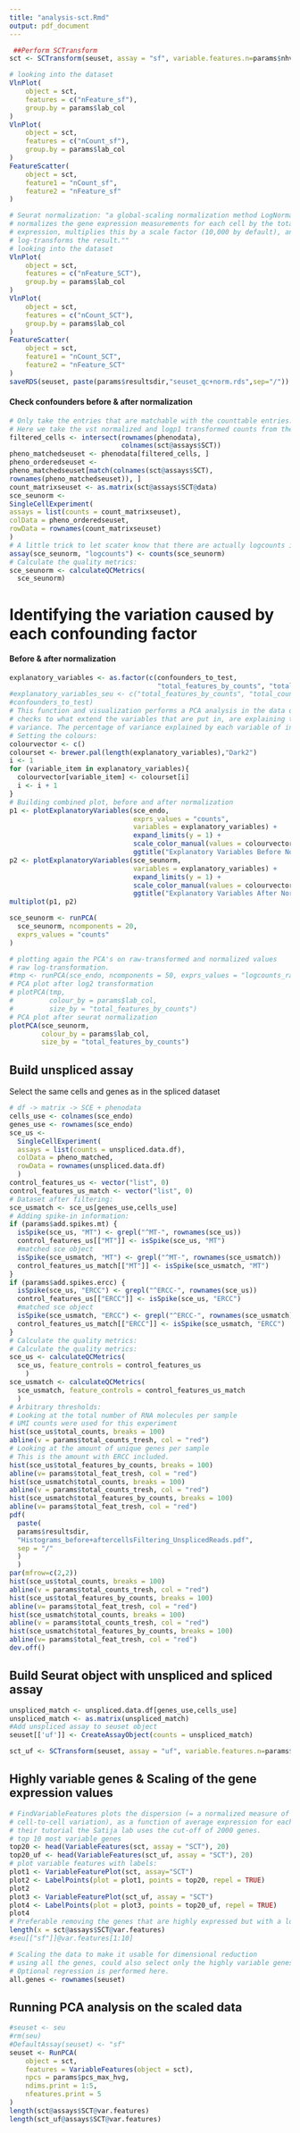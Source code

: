 ```yaml
---
title: "analysis-sct.Rmd"
output: pdf_document
---
```


```r
 ##Perform SCTransform
sct <- SCTransform(seuset, assay = "sf", variable.features.n=params$nhvg, vars.to.regress = vars_to_regress_sf, verbose = FALSE)
```

```r
# looking into the dataset
VlnPlot(
    object = sct,
    features = c("nFeature_sf"),
    group.by = params$lab_col
)
VlnPlot(
    object = sct,
    features = c("nCount_sf"),
    group.by = params$lab_col
)
FeatureScatter(
    object = sct,
    feature1 = "nCount_sf",
    feature2 = "nFeature_sf"
)
```

```r
# Seurat normalization: "a global-scaling normalization method LogNormalize that
# normalizes the gene expression measurements for each cell by the total
# expression, multiplies this by a scale factor (10,000 by default), and
# log-transforms the result.""
# looking into the dataset
VlnPlot(
    object = sct,
    features = c("nFeature_SCT"),
    group.by = params$lab_col
)
VlnPlot(
    object = sct,
    features = c("nCount_SCT"),
    group.by = params$lab_col
)
FeatureScatter(
    object = sct,
    feature1 = "nCount_SCT",
    feature2 = "nFeature_SCT"
)
saveRDS(seuset, paste(params$resultsdir,"seuset_qc+norm.rds",sep="/"))
```

#### Check confounders before & after normalization

```r
# Only take the entries that are matchable with the counttable entries:
# Here we take the vst normalized and logp1 transformed counts from the SCT assay (data slot)
filtered_cells <- intersect(rownames(phenodata), 
                            colnames(sct@assays$SCT))
pheno_matchedseuset <- phenodata[filtered_cells, ]
pheno_orderedseuset <-
pheno_matchedseuset[match(colnames(sct@assays$SCT),
rownames(pheno_matchedseuset)), ]
count_matrixseuset <- as.matrix(sct@assays$SCT@data)
sce_seunorm <-
SingleCellExperiment(
assays = list(counts = count_matrixseuset),
colData = pheno_orderedseuset,
rowData = rownames(count_matrixseuset)
)
# A little trick to let scater know that there are actually logcounts in the dataset.
assay(sce_seunorm, "logcounts") <- counts(sce_seunorm)
# Calculate the quality metrics:
sce_seunorm <- calculateQCMetrics(
  sce_seunorm)
```

# Identifying the variation caused by each confounding factor
#### Before & after normalization

```r
explanatory_variables <- as.factor(c(confounders_to_test, 
                                     "total_features_by_counts", "total_counts"))
#explanatory_variables_seu <- c("total_features_by_counts", "total_counts",
#confounders_to_test)
# This function and visualization performs a PCA analysis in the data object and
# checks to what extend the variables that are put in, are explaining the
# variance. The percentage of variance explained by each variable of interest:
# Setting the colours:
colourvector <- c()
colourset <- brewer.pal(length(explanatory_variables),"Dark2")
i <- 1
for (variable_item in explanatory_variables){
  colourvector[variable_item] <- colourset[i]
  i <- i + 1
}
# Building combined plot, before and after normalization
p1 <- plotExplanatoryVariables(sce_endo,
                               exprs_values = "counts",
                               variables = explanatory_variables) + 
                               expand_limits(y = 1) + 
                               scale_color_manual(values = colourvector) + 
                               ggtitle("Explanatory Variables Before Normalization")
p2 <- plotExplanatoryVariables(sce_seunorm,
                               variables = explanatory_variables) + 
                               expand_limits(y = 1) + 
                               scale_color_manual(values = colourvector) + 
                               ggtitle("Explanatory Variables After Normalization")
multiplot(p1, p2)
```


```r
sce_seunorm <- runPCA(
  sce_seunorm, ncomponents = 20,
  exprs_values = "counts"
)
```


```r
# plotting again the PCA's on raw-transformed and normalized values
# raw log-transformation.
#tmp <- runPCA(sce_endo, ncomponents = 50, exprs_values = "logcounts_raw")
# PCA plot after log2 transformation
# plotPCA(tmp,
#         colour_by = params$lab_col,
#         size_by = "total_features_by_counts")
# PCA plot after seurat normalization
plotPCA(sce_seunorm,
        colour_by = params$lab_col,
        size_by = "total_features_by_counts")
```


## Build unspliced assay

Select the same cells and genes as in the spliced dataset

```r
# df -> matrix -> SCE + phenodata
cells_use <- colnames(sce_endo)
genes_use <- rownames(sce_endo)
sce_us <-
  SingleCellExperiment(
  assays = list(counts = unspliced.data.df),
  colData = pheno_matched,
  rowData = rownames(unspliced.data.df)
  )
control_features_us <- vector("list", 0)
control_features_us_match <- vector("list", 0)
# Dataset after filtering:
sce_usmatch <- sce_us[genes_use,cells_use]
# Adding spike-in information:
if (params$add.spikes.mt) {
  isSpike(sce_us, "MT") <- grepl("^MT-", rownames(sce_us))
  control_features_us[["MT"]] <- isSpike(sce_us, "MT")
  #matched sce object
  isSpike(sce_usmatch, "MT") <- grepl("^MT-", rownames(sce_usmatch))
  control_features_us_match[["MT"]] <- isSpike(sce_usmatch, "MT")
}
if (params$add.spikes.ercc) {
  isSpike(sce_us, "ERCC") <- grepl("^ERCC-", rownames(sce_us))
  control_features_us[["ERCC"]] <- isSpike(sce_us, "ERCC")
  #matched sce object
  isSpike(sce_usmatch, "ERCC") <- grepl("^ERCC-", rownames(sce_usmatch))
  control_features_us_match[["ERCC"]] <- isSpike(sce_usmatch, "ERCC")
}
# Calculate the quality metrics:
# Calculate the quality metrics:
sce_us <- calculateQCMetrics(
  sce_us, feature_controls = control_features_us
    )
sce_usmatch <- calculateQCMetrics(
  sce_usmatch, feature_controls = control_features_us_match
  )
# Arbitrary thresholds:
# Looking at the total number of RNA molecules per sample
# UMI counts were used for this experiment
hist(sce_us$total_counts, breaks = 100)
abline(v = params$total_counts_tresh, col = "red")
# Looking at the amount of unique genes per sample
# This is the amount with ERCC included.
hist(sce_us$total_features_by_counts, breaks = 100)
abline(v= params$total_feat_tresh, col = "red")
hist(sce_usmatch$total_counts, breaks = 100)
abline(v = params$total_counts_tresh, col = "red")
hist(sce_usmatch$total_features_by_counts, breaks = 100)
abline(v= params$total_feat_tresh, col = "red")
pdf(
  paste(
  params$resultsdir,
  "Histograms_before+aftercellsFiltering_UnsplicedReads.pdf",
  sep = "/"
  )
  )
par(mfrow=c(2,2))
hist(sce_us$total_counts, breaks = 100)
abline(v = params$total_counts_tresh, col = "red")
hist(sce_us$total_features_by_counts, breaks = 100)
abline(v= params$total_feat_tresh, col = "red")
hist(sce_usmatch$total_counts, breaks = 100)
abline(v = params$total_counts_tresh, col = "red")
hist(sce_usmatch$total_features_by_counts, breaks = 100)
abline(v= params$total_feat_tresh, col = "red")
dev.off()
```
## Build Seurat object with unspliced and spliced assay

```r
unspliced_match <- unspliced.data.df[genes_use,cells_use]
unspliced_match <- as.matrix(unspliced_match)
#Add unspliced assay to seuset object
seuset[['uf']] <- CreateAssayObject(counts = unspliced_match)
```

```r
sct_uf <- SCTransform(seuset, assay = "uf", variable.features.n=params$nhvg, vars.to.regress = vars_to_regress_uf, verbose = FALSE)
```

## Highly variable genes & Scaling of the gene expression values

```r
# FindVariableFeatures plots the dispersion (= a normalized measure of
# cell-to-cell variation), as a function of average expression for each gene. In
# their tutorial the Satija lab uses the cut-off of 2000 genes.
# top 10 most variable genes
top20 <- head(VariableFeatures(sct, assay = "SCT"), 20)
top20_uf <- head(VariableFeatures(sct_uf, assay = "SCT"), 20)
# plot variable features with labels:
plot1 <- VariableFeaturePlot(sct, assay="SCT")
plot2 <- LabelPoints(plot = plot1, points = top20, repel = TRUE)
plot2
plot3 <- VariableFeaturePlot(sct_uf, assay = "SCT")
plot4 <- LabelPoints(plot = plot3, points = top20_uf, repel = TRUE)
plot4
# Preferable removing the genes that are highly expressed but with a low variance.
length(x = sct@assays$SCT@var.features)
#seu[["sf"]]@var.features[1:10]
```

```r
# Scaling the data to make it usable for dimensional reduction
# using all the genes, could also select only the highly variable genes.
# Optional regression is performed here.
all.genes <- rownames(seuset)
```

## Running PCA analysis on the scaled data
```r
#seuset <- seu
#rm(seu)
#DefaultAssay(seuset) <- "sf"
seuset <- RunPCA(
    object = sct,
    features = VariableFeatures(object = sct),
    npcs = params$pcs_max_hvg,
    ndims.print = 1:5,
    nfeatures.print = 5
)
length(sct@assays$SCT@var.features)
length(sct_uf@assays$SCT@var.features)
```